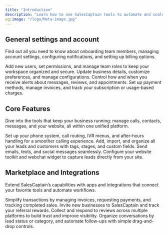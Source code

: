 ```yaml
---
title: "Introduction"
description: "Learn how to use SalesCaptain tools to automate and scale your business enterprise and customer communication."
og:image: "/logo/Meta-image.jpg"
---
```


## General settings and account

Find out all you need to know about onboarding team members, managing account settings, configuring notifications, and setting up billing options.

<Columns cols={2}>
  <Card title="Team Members" icon="contact" href="/development">
    Add new users, set permissions, and manage team roles to keep your workspace organized and secure.
  </Card>
  <Card title="Account" icon="settings-2" href="/essentials/settings">
    Update business details, customize preferences, and manage configurations.
  </Card>
  <Card title="Notifications" icon="message-square-warning" href="/essentials/navigation">
    Control how and when you receive alerts about messages, reviews, and appointments.
  </Card>
  <Card title="Billing" icon="receipt" href="/api-reference/introduction">
    Set up payment methods, manage invoices, and track your subscription or usage-based charges.
  </Card>
</Columns>

## Core Features

Dive into the tools that keep your business running: manage calls, contacts, messages, and your website, all within one unified platform.

<Columns cols={2}>
  <Card title="Call Flows" icon="workflow" color="#000000" href="/Core-Features/Calls/Call-Flows/Creating-Call-Flows">
    Set up your phone system, call routing, IVR menus, and after-hours handling for a smoother calling experience.
  </Card>
  <Card title="Contacts" icon="contact-round" href="/essentials/code/Core-Features/Contacts/Adding-Contacts">
    Add, import, and organize all your leads and customers with tags, stages, and custom fields.
  </Card>
  <Card title="Messaging & Inbox " icon="message-circle-more" color="#000000" href="/Core-Features/Messaging-and-Inbox/Inbox/Inbox-Overview">
    Send emails, texts, and social messages seamlessly.
  </Card>
  <Card title="Website Tools" icon="hammer" href="/Core-Features/Website/Website-Toolkit">
    Configure your website toolkit and webchat widget to capture leads directly from your site.
  </Card>
</Columns>

## Marketplace and Integrations

Extend SalesCaptain’s capabilities with apps and integrations that connect your favorite tools and automate workflows.

<Columns cols={2}>
  <Card title="Payments" icon="receipt-text" color="#000000" href="/Marketplace-and-Integrations/Applications/Payments">
    Simplify transactions by managing invoices, requesting payments, and tracking completed sales.
  </Card>
  <Card title="Referrals" icon="heart-handshake" href="/Marketplace-and-Integrations/Applications/Referrals">
    Invite new businesses to SalesCaptain and track your referral rewards.
  </Card>
  <Card title="Reviews" icon="message-square" color="#000000" href="/Marketplace-and-Integrations/Applications/Reviews">
    Collect and respond to reviews across multiple platforms to build trust and improve visibility.
  </Card>
  <Card title="Stages" icon="align-start-vertical" href="/Marketplace-and-Integrations/Applications/Stages">
    Organize conversations by lead status or category, and automate follow-ups with simple drag-and-drop controls.
  </Card>
</Columns>